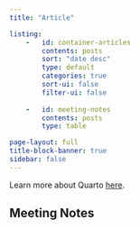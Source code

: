 ```yaml
---
title: "Article"

listing:
    -   id: container-articles
        contents: posts
        sort: "date desc"
        type: default
        categories: true
        sort-ui: false
        filter-ui: false
    
    -   id: meeting-notes
        contents: posts
        type: table

page-layout: full
title-block-banner: true
sidebar: false
---
```



::: {#container-articles}
:::

Learn more about Quarto [here](https://www.quarto.com).


## Meeting Notes

:::{#meeting-notes}
:::